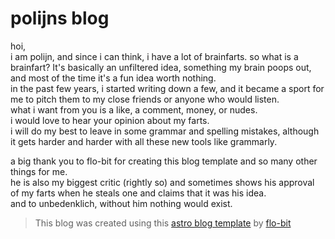 # polijns blog

hoi,  
i am polijn, and since i can think, i have a lot of brainfarts. 
so what is a brainfart? It's basically an unfiltered idea, something my brain poops out, and most of the time it's a fun idea worth nothing.  
in the past few years, i started writing down a few, and it became a sport for me to pitch them to my close friends or anyone who would listen.  
what i want from you is a like, a comment, money, or nudes.   
i would love to hear your opinion about my farts.  
i will do my best to leave in some grammar and spelling mistakes, although it gets harder and harder with all these new tools like grammarly.  

a big thank you to flo-bit for creating this blog template and so many other things for me.  
he is also my biggest critic (rightly so) and sometimes shows his approval of my farts when he steals one and claims that it was his idea.  
and to unbedenklich, without him nothing would exist.
> This blog was created using this [astro blog template](https://github.com/flo-bit/blog-template) by [flo-bit](https://flo-bit.dev)
